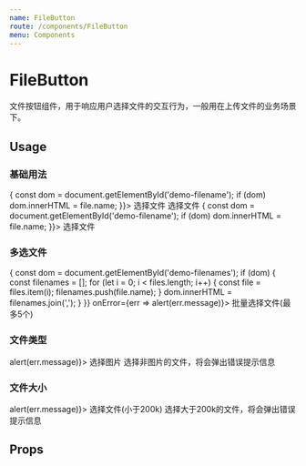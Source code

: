 ```yaml
---
name: FileButton
route: /components/FileButton
menu: Components
---
```



# FileButton

文件按钮组件，用于响应用户选择文件的交互行为，一般用在上传文件的业务场景下。

## Usage

### 基础用法

<Playground>
  <FileButton
    type="primary"
    icon="file"
    onChange={file => {
      const dom = document.getElementById('demo-filename');
      if (dom) dom.innerHTML = file.name;
    }}>
    选择文件
  </FileButton>
  <FileButton icon="file" disabled={true}>
    选择文件
  </FileButton>
  <FileButton
    type="link"
    icon="file"
    onChange={file => {
      const dom = document.getElementById('demo-filename');
      if (dom) dom.innerHTML = file.name;
    }}>
    选择文件
  </FileButton>
  <div id="demo-filename" className="demo-container" />
</Playground>

### 多选文件

<Playground>
  <FileButton
    type="primary"
    multiple={true}
    maxCount={5}
    onChange={files => {
      const dom = document.getElementById('demo-filenames');
      if (dom) {
        const filenames = [];
        for (let i = 0; i < files.length; i++) {
          const file = files.item(i);
          filenames.push(file.name);
        }
        dom.innerHTML = filenames.join(',');
      }
    }}
    onError={err => alert(err.message)}>
    批量选择文件(最多5个)
  </FileButton>
  <div id="demo-filenames" className="demo-container" />
</Playground>

### 文件类型

<Playground>
  <FileButton
    type="primary"
    icon="image"
    filters={['image/jpg', 'image/jpeg', 'image/png', 'image/gif']}
    filterError="只能选择图片"
    onError={err => alert(err.message)}>
    选择图片
  </FileButton>
  <span className="demo-tip">选择非图片的文件，将会弹出错误提示信息</span>
</Playground>

### 文件大小

<Playground>
  <FileButton
    type="primary"
    maxSize={200}
    sizeError="文件大小超限"
    onError={err => alert(err.message)}>
    选择文件(小于200k)
  </FileButton>
  <span className="demo-tip">选择大于200k的文件，将会弹出错误提示信息</span>
</Playground>

## Props

<PropsTable of={FileButton} />
